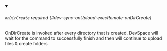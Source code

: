 


<details className="config-field" data-expandable="true" open>
<summary>

###### `onDirCreate` <span className="config-field-required" data-required="false">required</span> <span className="config-field-type"></span> <span className="config-field-default"></span> <span className="config-field-enum"></span> {#dev-sync-onUpload-execRemote-onDirCreate}

OnDirCreate is invoked after every directory that is created. DevSpace will wait for the command to successfully finish
and then will continue to upload files & create folders

</summary>

<PartialOnDirCreatereference />


</details>
